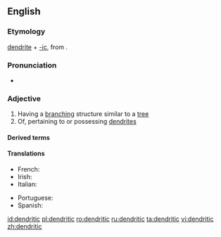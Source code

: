 ==English==

===Etymology===

[[dendrite]] + [[-ic]], from {{etyl|grc|en}} {{m|grc|δενδρίτης||of or pertaining to a tree}}.

===Pronunciation===
* {{a|UK}} {{IPA|/dɛndˈɹɪtɪk/|lang=en}}

===Adjective===
{{en-adj}}

# Having a [[branching]] structure similar to a [[tree]]
# Of, pertaining to or possessing [[dendrite]]s

====Derived terms====
{{der2|lang=en
|interdendritic
|follicular dendritic cell
|nondendritic
|dendrodendritic
|somatodendritic
|dendritical
|predendritic
|dendritically
|multidendritic}}

====Translations====
{{trans-top|of or possessing dendrites}}
* French: {{t+|fr|dendritique}}
* Irish: {{t|ga|craobhach}}
* Italian: {{t+|it|dendritico}}
{{trans-mid}}
* Portuguese: {{t|pt|dendrítico}}
* Spanish: {{t+|es|dendrítico}}
{{trans-bottom}}

[[id:dendritic]]
[[pl:dendritic]]
[[ro:dendritic]]
[[ru:dendritic]]
[[ta:dendritic]]
[[vi:dendritic]]
[[zh:dendritic]]